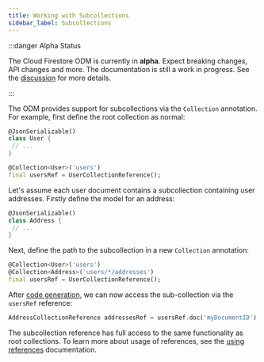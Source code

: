 ```yaml
---
title: Working with Subcollections
sidebar_label: Subcollections
---
```


:::danger Alpha Status

The Cloud Firestore ODM is currently in **alpha**. Expect breaking changes, API changes and more. The documentation is still a work in progress.
See the [discussion](https://github.com/FirebaseExtended/flutterfire/discussions/7475) for more details.

:::

The ODM provides support for subcollections via the `Collection` annotation. For example, first define
the root collection as normal:

```dart
@JsonSerializable()
class User {
 // ...
}

@Collection<User>('users')
final usersRef = UserCollectionReference();
```

Let's assume each user document contains a subcollection containing user addresses. Firstly define
the model for an address:

```dart
@JsonSerializable()
class Address {
 // ...
}
```

Next, define the path to the subcollection in a new `Collection` annotation:

```dart
@Collection<User>('users')
@Collection<Address>('users/*/addresses')
final usersRef = UserCollectionReference();
```

After [code generation](./code-generation), we can now access the sub-collection via the `usersRef`
reference:

```dart
AddressCollectionReference addressesRef = usersRef.doc('myDocumentID').addresses;
```

The subcollection reference has full access to the same functionality as root collections. To learn
more about usage of references, see the [using references](./references) documentation.
